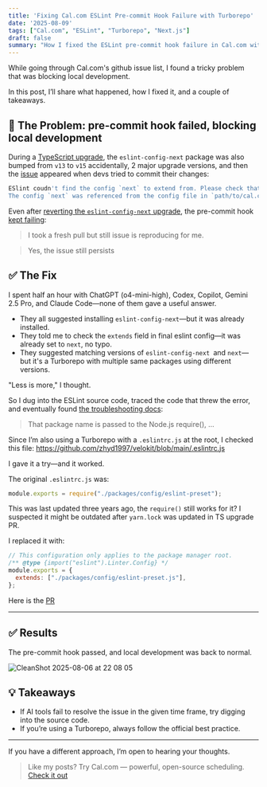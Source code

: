 ```yaml
---
title: 'Fixing Cal.com ESLint Pre-commit Hook Failure with Turborepo'
date: '2025-08-09'
tags: ["Cal.com", "ESLint", "Turborepo", "Next.js"]
draft: false
summary: "How I fixed the ESLint pre-commit hook failure in Cal.com with Turborepo in an hour."
---
```


While going through Cal.com's github issue list, I found a tricky problem that was blocking local development.

In this post, I’ll share what happened, how I fixed it, and a couple of takeaways.

## 🚨 The Problem: pre-commit hook failed, blocking local development

During a [TypeScript upgrade](https://github.com/calcom/cal.com/pull/22861), the `eslint-config-next` package was also bumped from `v13` to `v15` accidentally,
2 major upgrade versions,
and then the [issue](https://github.com/calcom/cal.com/issues/22905) appeared when devs tried to commit their changes:

```bash
ESlint coudn't find the config `next` to extend from. Please check that the name of the config is correct.
The config `next` was referenced from the config file in `path/to/cal.com/packages/config/eslint-preset.js`.
```

Even after [reverting the `eslint-config-next` upgrade](https://github.com/calcom/cal.com/pull/22903), the pre-commit hook [kept failing](https://github.com/calcom/cal.com/issues/22905#issuecomment-3157230242):
> I took a fresh pull but still issue is reproducing for me.

> Yes, the issue still persists

## ✅ The Fix

I spent half an hour with ChatGPT (o4-mini-high), Codex, Copilot, Gemini 2.5 Pro, and Claude Code—none of them gave a useful answer.

- They all suggested installing `eslint-config-next`—but it was already installed.
- They told me to check the `extends` field in final eslint config—it was already set to `next`, no typo.
- They suggested matching versions of `eslint-config-next `and `next`—but it's a Turborepo with multiple same packages using different versions.

"Less is more," I thought.

So I dug into the ESLint source code, traced the code that threw the error, and eventually found [the troubleshooting docs](https://eslint.org/docs/latest/use/troubleshooting/couldnt-find-the-config):

> That package name is passed to the Node.js require(), ...

Since I’m also using a Turborepo with a `.eslintrc.js` at the root, I checked this file:
https://github.com/zhyd1997/velokit/blob/main/.eslintrc.js

I gave it a try—and it worked.

The original `.eslintrc.js` was:
```javascript
module.exports = require("./packages/config/eslint-preset");
```

This was last updated three years ago, the `require()` still works for it? I suspected it might be outdated after `yarn.lock` was updated in TS upgrade PR.

I replaced it with:
```javascript
// This configuration only applies to the package manager root.
/** @type {import("eslint").Linter.Config} */
module.exports = {
  extends: ["./packages/config/eslint-preset.js"],
};
```

Here is the [PR](https://github.com/calcom/cal.com/pull/22924)

----

## ✅ Results

The pre-commit hook passed, and local development was back to normal.

![CleanShot 2025-08-06 at 22 08 05](https://github.com/user-attachments/assets/71855050-d8b5-458e-b2f6-db79c4fb1ecb)


## 💡 Takeaways
- If AI tools fail to resolve the issue in the given time frame, try digging into the source code.
- If you’re using a Turborepo, always follow the official best practice.

------

If you have a different approach, I’m open to hearing your thoughts.

> Like my posts? Try Cal.com — powerful, open-source scheduling. [Check it out](https://cal.link/refer-cal-com)
